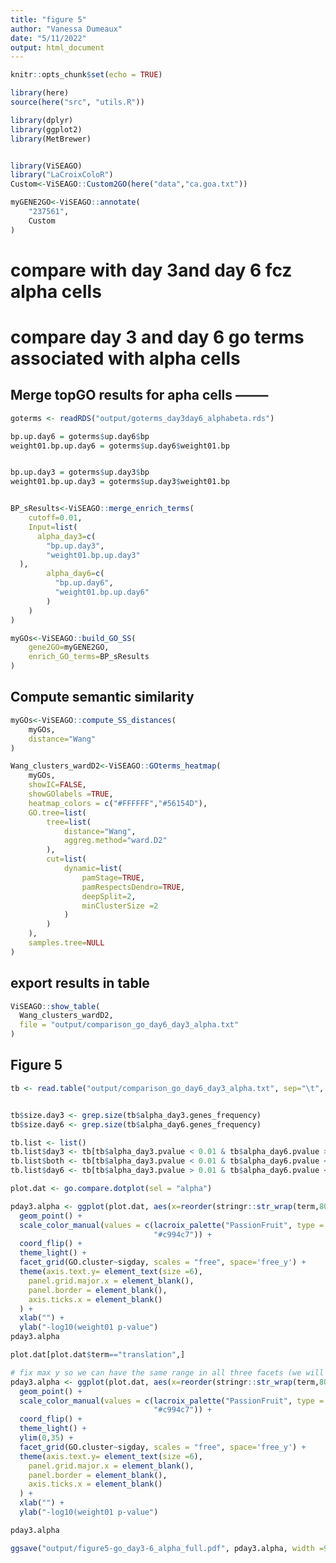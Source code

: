 ```yaml
---
title: "figure 5"
author: "Vanessa Dumeaux"
date: "5/11/2022"
output: html_document
---
```


```r
knitr::opts_chunk$set(echo = TRUE)
```

```r
library(here)
source(here("src", "utils.R"))

library(dplyr)
library(ggplot2)
library(MetBrewer)


library(ViSEAGO)
library("LaCroixColoR")
Custom<-ViSEAGO::Custom2GO(here("data","ca.goa.txt"))

myGENE2GO<-ViSEAGO::annotate(
    "237561",
    Custom
)
```
# compare with day 3and day 6 fcz alpha cells

# compare day 3 and day 6 go terms associated with alpha cells


## Merge topGO results for apha cells --------
```r
goterms <- readRDS("output/goterms_day3day6_alphabeta.rds")

bp.up.day6 = goterms$up.day6$bp
weight01.bp.up.day6 = goterms$up.day6$weight01.bp


bp.up.day3 = goterms$up.day3$bp
weight01.bp.up.day3 = goterms$up.day3$weight01.bp


BP_sResults<-ViSEAGO::merge_enrich_terms(
    cutoff=0.01,
    Input=list(
      alpha_day3=c(
        "bp.up.day3",
        "weight01.bp.up.day3"
  ),
        alpha_day6=c(
          "bp.up.day6",
          "weight01.bp.up.day6"
        )
    )
)

```
```r
myGOs<-ViSEAGO::build_GO_SS(
    gene2GO=myGENE2GO,
    enrich_GO_terms=BP_sResults
)
```
## Compute semantic similarity
```r

myGOs<-ViSEAGO::compute_SS_distances(
    myGOs,
    distance="Wang"
)
```
```r
Wang_clusters_wardD2<-ViSEAGO::GOterms_heatmap(
    myGOs,
    showIC=FALSE,
    showGOlabels =TRUE,
    heatmap_colors = c("#FFFFFF","#56154D"),
    GO.tree=list(
        tree=list(
            distance="Wang",
            aggreg.method="ward.D2"
        ),
        cut=list(
            dynamic=list(
                pamStage=TRUE,
                pamRespectsDendro=TRUE,
                deepSplit=2,
                minClusterSize =2
            )
        )
    ),
    samples.tree=NULL
)
```

## export results in table

```r
ViSEAGO::show_table(
  Wang_clusters_wardD2, 
  file = "output/comparison_go_day6_day3_alpha.txt"
)
```

## Figure 5
```r


tb <- read.table("output/comparison_go_day6_day3_alpha.txt", sep="\t", header = TRUE)


tb$size.day3 <- grep.size(tb$alpha_day3.genes_frequency)
tb$size.day6 <- grep.size(tb$alpha_day6.genes_frequency)

tb.list <- list()
tb.list$day3 <- tb[tb$alpha_day3.pvalue < 0.01 & tb$alpha_day6.pvalue > 0.01,] 
tb.list$both <- tb[tb$alpha_day3.pvalue < 0.01 & tb$alpha_day6.pvalue < 0.01,] 
tb.list$day6 <- tb[tb$alpha_day3.pvalue > 0.01 & tb$alpha_day6.pvalue < 0.01,] 

plot.dat <- go.compare.dotplot(sel = "alpha")
```

```r
pday3.alpha <- ggplot(plot.dat, aes(x=reorder(stringr::str_wrap(term,80), rev(GO.cluster)), y=`-log10(pvalue)`, color = day, size = size)) +
  geom_point() +
  scale_color_manual(values = c(lacroix_palette("PassionFruit", type = "continuous", n=6)[1],
                                "#c994c7")) +
  coord_flip() +
  theme_light() +
  facet_grid(GO.cluster~sigday, scales = "free", space='free_y') +
  theme(axis.text.y= element_text(size =6),
    panel.grid.major.x = element_blank(),
    panel.border = element_blank(),
    axis.ticks.x = element_blank()
  ) +
  xlab("") +
  ylab("-log10(weight01 p-value")
pday3.alpha

plot.dat[plot.dat$term=="translation",]

# fix max y so we can have the same range in all three facets (we will add the data point excluded because of this (translation day3 y = 55.37) using illustrator
pday3.alpha <- ggplot(plot.dat, aes(x=reorder(stringr::str_wrap(term,80), rev(GO.cluster)), y=`-log10(pvalue)`, color = day, size = size)) +
  geom_point() +
  scale_color_manual(values = c(lacroix_palette("PassionFruit", type = "continuous", n=6)[1],
                                "#c994c7")) +
  coord_flip() +
  theme_light() +
  ylim(0,35) + 
  facet_grid(GO.cluster~sigday, scales = "free", space='free_y') +
  theme(axis.text.y= element_text(size =6),
    panel.grid.major.x = element_blank(),
    panel.border = element_blank(),
    axis.ticks.x = element_blank()
  ) +
  xlab("") +
  ylab("-log10(weight01 p-value")

pday3.alpha

ggsave("output/figure5-go_day3-6_alpha_full.pdf", pday3.alpha, width =9, height = 7)
```

